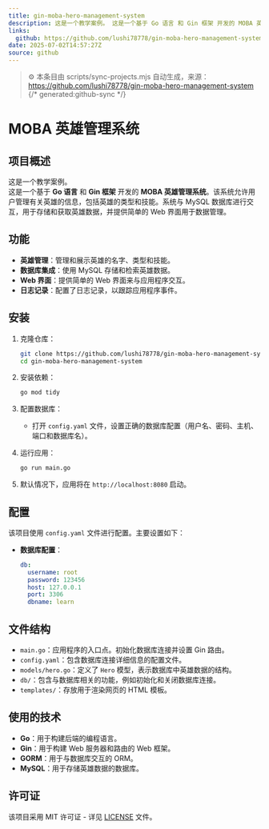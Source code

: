 ```yaml
---
title: gin-moba-hero-management-system
description: 这是一个教学案例。 这是一个基于 Go 语言 和 Gin 框架 开发的 MOBA 英雄管理系统。
links:
  github: https://github.com/lushi78778/gin-moba-hero-management-system
date: 2025-07-02T14:57:27Z
source: github
---
```


> ⚙️ 本条目由 scripts/sync-projects.mjs 自动生成，来源：https://github.com/lushi78778/gin-moba-hero-management-system
{/* generated:github-sync */}

# MOBA 英雄管理系统

## 项目概述

这是一个教学案例。<br />
这是一个基于 **Go 语言** 和 **Gin 框架** 开发的 **MOBA 英雄管理系统**。该系统允许用户管理有关英雄的信息，包括英雄的类型和技能。系统与 MySQL 数据库进行交互，用于存储和获取英雄数据，并提供简单的 Web 界面用于数据管理。

## 功能

- **英雄管理**：管理和展示英雄的名字、类型和技能。
- **数据库集成**：使用 MySQL 存储和检索英雄数据。
- **Web 界面**：提供简单的 Web 界面来与应用程序交互。
- **日志记录**：配置了日志记录，以跟踪应用程序事件。

## 安装

1. 克隆仓库：
    ```bash
    git clone https://github.com/lushi78778/gin-moba-hero-management-system.git
    cd gin-moba-hero-management-system
    ```

2. 安装依赖：
    ```bash
    go mod tidy
    ```

3. 配置数据库：
    - 打开 `config.yaml` 文件，设置正确的数据库配置（用户名、密码、主机、端口和数据库名）。

4. 运行应用：
    ```bash
    go run main.go
    ```

5. 默认情况下，应用将在 `http://localhost:8080` 启动。

## 配置

该项目使用 `config.yaml` 文件进行配置。主要设置如下：

- **数据库配置**：
    ```yaml
    db:
      username: root
      password: 123456
      host: 127.0.0.1
      port: 3306
      dbname: learn
    ```

## 文件结构

- `main.go`：应用程序的入口点。初始化数据库连接并设置 Gin 路由。
- `config.yaml`：包含数据库连接详细信息的配置文件。
- `models/hero.go`：定义了 `Hero` 模型，表示数据库中英雄数据的结构。
- `db/`：包含与数据库相关的功能，例如初始化和关闭数据库连接。
- `templates/`：存放用于渲染网页的 HTML 模板。

## 使用的技术

- **Go**：用于构建后端的编程语言。
- **Gin**：用于构建 Web 服务器和路由的 Web 框架。
- **GORM**：用于与数据库交互的 ORM。
- **MySQL**：用于存储英雄数据的数据库。

## 许可证

该项目采用 MIT 许可证 - 详见 [LICENSE](LICENSE) 文件。
